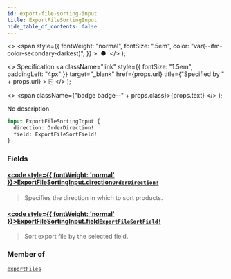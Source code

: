 ```yaml
---
id: export-file-sorting-input
title: ExportFileSortingInput
hide_table_of_contents: false
---
```


  <>
    <span
      style={{
        fontWeight: "normal",
        fontSize: ".5em",
        color: "var(--ifm-color-secondary-darkest)",
      }}
    >
      &nbsp;●&nbsp;
    </span>
  </>
);

  <>
    Specification
    <a
      className="link"
      style={{ fontSize: "1.5em", paddingLeft: "4px" }}
      target="\_blank"
      href={props.url}
      title={"Specified by " + props.url}
    >
      ⎘
    </a>
  </>
);

  <>
    <span className={"badge badge--" + props.class}>{props.text}</span>
  </>
);

No description

```graphql
input ExportFileSortingInput {
  direction: OrderDirection!
  field: ExportFileSortField!
}
```

### Fields

#### [<code style={{ fontWeight: 'normal' }}>ExportFileSortingInput.<b>direction</b></code>](#)<Bullet />[`OrderDirection!`](../../api-reference/enums/order-direction) <Badge class="secondary" text="non-null"/> <Badge class="secondary" text="enum"/>

> Specifies the direction in which to sort products.

#### [<code style={{ fontWeight: 'normal' }}>ExportFileSortingInput.<b>field</b></code>](#)<Bullet />[`ExportFileSortField!`](../../api-reference/enums/export-file-sort-field) <Badge class="secondary" text="non-null"/> <Badge class="secondary" text="enum"/>

> Sort export file by the selected field.

### Member of

[`exportFiles`](../../api-reference/queries/export-files) <Badge class="secondary" text="query"/>
